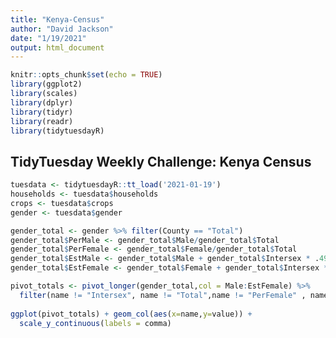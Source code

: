 ```yaml
---
title: "Kenya-Census"
author: "David Jackson"
date: "1/19/2021"
output: html_document
---
```


```r
knitr::opts_chunk$set(echo = TRUE)
library(ggplot2)
library(scales)
library(dplyr)
library(tidyr)
library(readr)
library(tidytuesdayR)
```

## TidyTuesday Weekly Challenge: Kenya Census

```r
tuesdata <- tidytuesdayR::tt_load('2021-01-19')
households <- tuesdata$households
crops <- tuesdata$crops
gender <- tuesdata$gender
```

```r
gender_total <- gender %>% filter(County == "Total")
gender_total$PerMale <- gender_total$Male/gender_total$Total
gender_total$PerFemale <- gender_total$Female/gender_total$Total
gender_total$EstMale <- gender_total$Male + gender_total$Intersex * .495
gender_total$EstFemale <- gender_total$Female + gender_total$Intersex * .504
```
```r
pivot_totals <- pivot_longer(gender_total,col = Male:EstFemale) %>%
  filter(name != "Intersex", name != "Total",name != "PerFemale" , name !="PerMale")
 
ggplot(pivot_totals) + geom_col(aes(x=name,y=value)) +
  scale_y_continuous(labels = comma)
```

